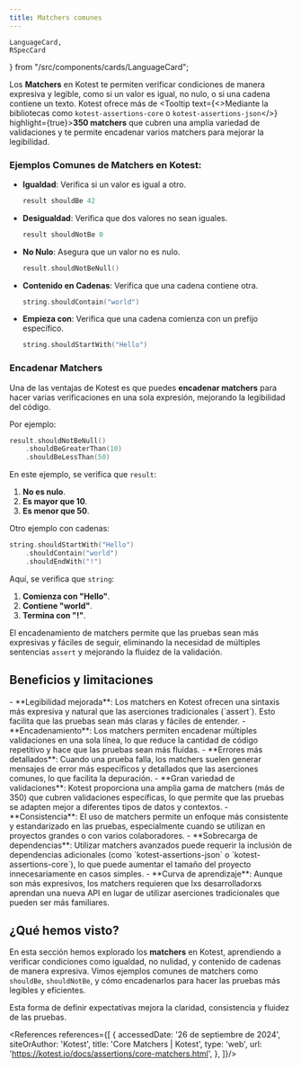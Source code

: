 ```yaml
---
title: Matchers comunes
---
```

    LanguageCard,
    RSpecCard
} from "/src/components/cards/LanguageCard";

<ReadingTime/>
<GithubRepoLink user={"r8vnhill"} repo={"assertions-kt"}/>

Los **Matchers** en Kotest te permiten verificar condiciones de manera expresiva y legible, como si un valor es igual, no nulo, o si una cadena contiene un texto. Kotest ofrece más de
<Tooltip text={<>Mediante la bibliotecas como <code>kotest-assertions-core</code> o <code>kotest-assertions-json</code></>} highlight={true}><span>**350 matchers**</span></Tooltip>
que cubren una amplia variedad de validaciones y te permite encadenar varios matchers para mejorar la legibilidad.

### Ejemplos Comunes de Matchers en Kotest:

- **Igualdad**: Verifica si un valor es igual a otro.
    ```kotlin
    result shouldBe 42
    ```
- **Desigualdad**: Verifica que dos valores no sean iguales.
    ```kotlin
    result shouldNotBe 0
    ```
- **No Nulo**: Asegura que un valor no es nulo.
    ```kotlin
    result.shouldNotBeNull()
    ```
- **Contenido en Cadenas**: Verifica que una cadena contiene otra.
    ```kotlin
    string.shouldContain("world")
    ```
- **Empieza con**: Verifica que una cadena comienza con un prefijo específico.
    ```kotlin
    string.shouldStartWith("Hello")
    ```

### Encadenar Matchers

Una de las ventajas de Kotest es que puedes **encadenar matchers** para hacer varias verificaciones en una sola expresión, mejorando la legibilidad del código.

Por ejemplo:

```kotlin
result.shouldNotBeNull()
    .shouldBeGreaterThan(10)
    .shouldBeLessThan(50)
```


En este ejemplo, se verifica que `result`:
1. **No es nulo**.
2. **Es mayor que 10**.
3. **Es menor que 50**.

Otro ejemplo con cadenas:

```kotlin
string.shouldStartWith("Hello")
    .shouldContain("world")
    .shouldEndWith("!")
```

Aquí, se verifica que `string`:

1. **Comienza con "Hello"**.
2. **Contiene "world"**.
3. **Termina con "!"**.

El encadenamiento de matchers permite que las pruebas sean más expresivas y fáciles de seguir, eliminando la necesidad de múltiples sentencias `assert` y mejorando la fluidez de la validación.

## Beneficios y limitaciones

<ProCons>
    <Pros>
        - **Legibilidad mejorada**: Los matchers en Kotest ofrecen una sintaxis más expresiva y natural que las aserciones tradicionales (`assert`). Esto facilita que las pruebas sean más claras y fáciles de entender.
        - **Encadenamiento**: Los matchers permiten encadenar múltiples validaciones en una sola línea, lo que reduce la cantidad de código repetitivo y hace que las pruebas sean más fluidas.
        - **Errores más detallados**: Cuando una prueba falla, los matchers suelen generar mensajes de error más específicos y detallados que las aserciones comunes, lo que facilita la depuración.
        - **Gran variedad de validaciones**: Kotest proporciona una amplia gama de matchers (más de 350) que cubren validaciones específicas, lo que permite que las pruebas se adapten mejor a diferentes tipos de datos y contextos.
        - **Consistencia**: El uso de matchers permite un enfoque más consistente y estandarizado en las pruebas, especialmente cuando se utilizan en proyectos grandes o con varios colaboradores.
    </Pros>
    <Cons>
        - **Sobrecarga de dependencias**: Utilizar matchers avanzados puede requerir la inclusión de dependencias adicionales (como `kotest-assertions-json` o `kotest-assertions-core`), lo que puede aumentar el tamaño del proyecto innecesariamente en casos simples.
        - **Curva de aprendizaje**: Aunque son más expresivos, los matchers requieren que lxs desarrolladorxs aprendan una nueva API en lugar de utilizar aserciones tradicionales que pueden ser más familiares.
    </Cons>
</ProCons>

## ¿Qué hemos visto?

En esta sección hemos explorado los **matchers** en Kotest, aprendiendo a verificar condiciones como igualdad, no nulidad, y contenido de cadenas de manera expresiva. Vimos ejemplos comunes de matchers como `shouldBe`, `shouldNotBe`, y cómo encadenarlos para hacer las pruebas más legibles y eficientes.

Esta forma de definir expectativas mejora la claridad, consistencia y fluidez de las pruebas.

<div className="language-card-container">
    <LanguageCard
        logoSrc="https://chaijs.com/img/chai-logo.png"
        language="JavaScript: Mocha + Chai"
        link="/docs/testing/matchers/common/chai"
    />
    <LanguageCard
        logoSrc="https://www.svgrepo.com/show/184143/java.svg"
        language="JVM: AssertJ"
        link="/docs/testing/matchers/common/assertj"
    />
    <LanguageCard
        logoSrc="https://hamcrest.org/images/logo.jpg"
        language="JVM: Hamcrest"
        link="/docs/testing/matchers/common/hamcrest"
    />
    <RSpecCard link="/docs/testing/matchers/common/rspec"/>
</div>

<References references={[
    {
        accessedDate: '26 de septiembre de 2024',
        siteOrAuthor: 'Kotest',
        title: 'Core Matchers | Kotest',
        type: 'web',
        url: 'https://kotest.io/docs/assertions/core-matchers.html',
    },
]}/>
